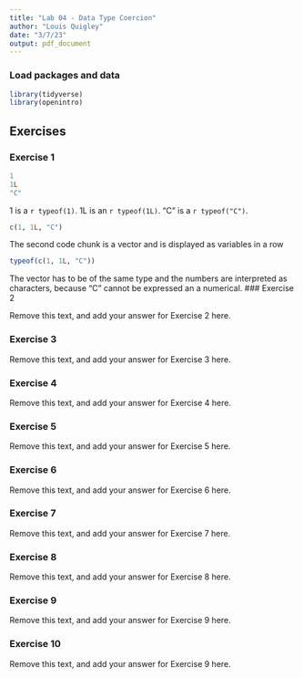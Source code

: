 ```yaml
---
title: "Lab 04 - Data Type Coercion"
author: "Louis Quigley"
date: "3/7/23"
output: pdf_document
---
```


### Load packages and data

```r
library(tidyverse)
library(openintro)
```

## Exercises

### Exercise 1

```r
1
1L
"C"
```
1 is a `r typeof(1)`.
1L is an `r typeof(1L)`.
"C" is a `r typeof("C")`.
```r
c(1, 1L, "C")
```
The second code chunk is a vector and is displayed as variables in a row
```r
typeof(c(1, 1L, "C"))
```
The vector has to be of the same type and the numbers are interpreted as characters, because "C" cannot be expressed an a numerical. 
### Exercise 2

Remove this text, and add your answer for Exercise 2 here.

### Exercise 3

Remove this text, and add your answer for Exercise 3 here.

### Exercise 4

Remove this text, and add your answer for Exercise 4 here.

### Exercise 5

Remove this text, and add your answer for Exercise 5 here.

### Exercise 6

Remove this text, and add your answer for Exercise 6 here.

### Exercise 7

Remove this text, and add your answer for Exercise 7 here.

### Exercise 8

Remove this text, and add your answer for Exercise 8 here.

### Exercise 9

Remove this text, and add your answer for Exercise 9 here.

### Exercise 10

Remove this text, and add your answer for Exercise 9 here.
